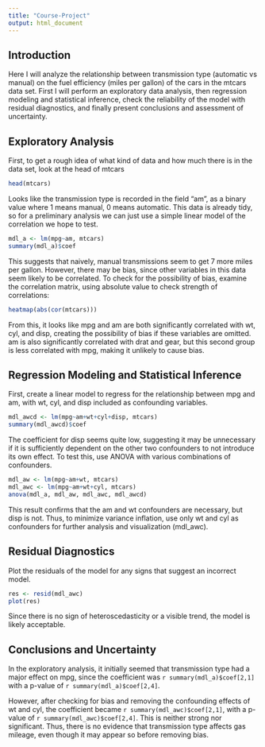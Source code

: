 ```yaml
---
title: "Course-Project"
output: html_document
---
```


## Introduction
Here I will analyze the relationship between transmission type (automatic vs
manual) on the fuel efficiency (miles per gallon) of the cars in the mtcars data
set. First I will perform an exploratory data analysis, then regression modeling
and statistical inference, check the reliability of the model with residual
diagnostics, and finally present conclusions and assessment of uncertainty.

## Exploratory Analysis
First, to get a rough idea of what kind of data and how much there is in the
data set, look at the head of mtcars

```r
head(mtcars)
```

Looks like the transmission type is recorded in the field "am", as a binary
value where 1 means manual, 0 means automatic. This data is already tidy, so for
a preliminary analysis we can just use a simple linear model of the correlation
we hope to test.

```r
mdl_a <- lm(mpg~am, mtcars)
summary(mdl_a)$coef
```

This suggests that naively, manual transmissions seem to get 7 more miles per
gallon. However, there may be bias, since other variables in this data seem 
likely to be correlated. To check for the possibility of bias, examine the
correlation matrix, using absolute value to check strength of correlations:

```r
heatmap(abs(cor(mtcars)))
```

From this, it looks like mpg and am are both significantly correlated with wt,
cyl, and disp, creating the possibility of bias if these variables are omitted.
am is also significantly correlated with drat and gear, but this second group
is less correlated with mpg, making it unlikely to cause bias.

## Regression Modeling and Statistical Inference
First, create a linear model to regress for the relationship between mpg and am,
with wt, cyl, and disp included as confounding variables.

```r
mdl_awcd <- lm(mpg~am+wt+cyl+disp, mtcars)
summary(mdl_awcd)$coef
```

The coefficient for disp seems quite low, suggesting it may be unnecessary if it
is sufficiently dependent on the other two confounders to not introduce its own
effect. To test this, use ANOVA with various combinations of confounders.

```r
mdl_aw <- lm(mpg~am+wt, mtcars)
mdl_awc <- lm(mpg~am+wt+cyl, mtcars)
anova(mdl_a, mdl_aw, mdl_awc, mdl_awcd)
```

This result confirms that the am and wt confounders are necessary, but disp is
not. Thus, to minimize variance inflation, use only wt and cyl as confounders
for further analysis and visualization (mdl_awc).

## Residual Diagnostics
Plot the residuals of the model for any signs that suggest an incorrect model.

```r
res <- resid(mdl_awc)
plot(res)
```

Since there is no sign of heteroscedasticity or a visible trend, the model is
likely acceptable.

## Conclusions and Uncertainty
In the exploratory analysis, it initially seemed that transmission type had a 
major effect on mpg, since the coefficient was `r summary(mdl_a)$coef[2,1]` with
a p-value of `r summary(mdl_a)$coef[2,4]`. 

However, after checking for bias and removing the confounding effects of wt and
cyl, the coefficient became `r summary(mdl_awc)$coef[2,1]`, with a p-value of
`r summary(mdl_awc)$coef[2,4]`. This is neither strong nor significant. Thus, 
there is no evidence that transmission type affects gas mileage, even though it 
may appear so before removing bias.